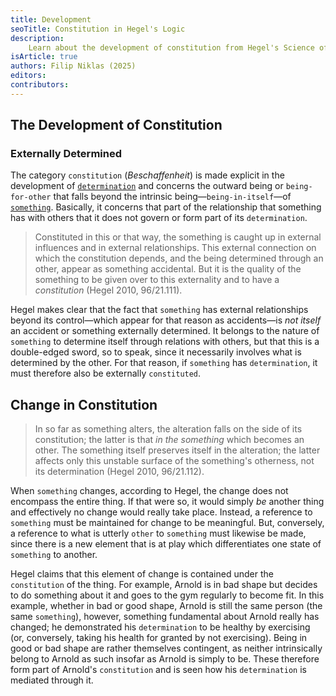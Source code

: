 ```yaml
---
title: Development
seoTitle: Constitution in Hegel's Logic
description:
    Learn about the development of constitution from Hegel's Science of Logic.
isArticle: true
authors: Filip Niklas (2025)
editors:
contributors:
---
```


## The Development of Constitution

### Externally Determined

The category `constitution` (_Beschaffenheit_) is made explicit in the
development of
[`determination`](/articles/hegel/reference/determination/development) and
concerns the outward being or `being-for-other` that falls beyond the intrinsic
being&mdash;`being-in-itself`&mdash;of
[`something`](/articles/hegel/reference/something/development). Basically, it
concerns that part of the relationship that something has with others that it
does not govern or form part of its `determination`.

> Constituted in this or that way, the something is caught up in external
> influences and in external relationships. This external connection on which
> the constitution depends, and the being determined through an other, appear as
> something accidental. But it is the quality of the something to be given over
> to this externality and to have a _constitution_ (Hegel 2010, 96/21.111).

Hegel makes clear that the fact that `something` has external relationships
beyond its control&mdash;which appear for that reason as accidents&mdash;is _not
itself_ an accident or something externally determined. It belongs to the nature
of `something` to determine itself through relations with others, but that this
is a double-edged sword, so to speak, since it necessarily involves what is
determined by the other. For that reason, if `something` has `determination`, it
must therefore also be externally `constituted`.

## Change in Constitution

> In so far as something alters, the alteration falls on the side of its
> constitution; the latter is that _in the something_ which becomes an other.
> The something itself preserves itself in the alteration; the latter affects
> only this unstable surface of the something's otherness, not its determination
> (Hegel 2010, 96/21.112).

When `something` changes, according to Hegel, the change does not encompass the
entire thing. If that were so, it would simply _be_ another thing and
effectively no change would really take place. Instead, a reference to
`something` must be maintained for change to be meaningful. But, conversely, a
reference to what is utterly `other` to `something` must likewise be made, since
there is a new element that is at play which differentiates one state of
`something` to another.

Hegel claims that this element of change is contained under the `constitution`
of the thing. For example, Arnold is in bad shape but decides to do something
about it and goes to the gym regularly to become fit. In this example, whether
in bad or good shape, Arnold is still the same person (the same `something`),
however, something fundamental about Arnold really has changed; he demonstrated
his `determination` to be healthy by exercising (or, conversely, taking his
health for granted by not exercising). Being in good or bad shape are rather
themselves contingent, as neither intrinsically belong to Arnold as such insofar
as Arnold is simply to be. These therefore form part of Arnold's `constitution`
and is seen how his `determination` is mediated through it.
